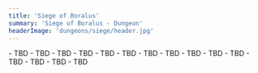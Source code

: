 ```yaml
---
title: 'Siege of Boralus'
summary: 'Siege of Boralus - Dungeon'
headerImage: 'dungeons/siege/header.jpg'
---
```


<BossCard title="Trash" >
- TBD 
- TBD 
- TBD
</BossCard>

<BossCard title="Chopper Redhook" id="144160">
- TBD 
- TBD 
- TBD
</BossCard>

<BossCard title="Dread Captain Lockwood" id="129208">
- TBD 
- TBD 
- TBD
</BossCard>

<BossCard title="Hadal Darkfathom" id="130836">
- TBD 
- TBD 
- TBD
</BossCard>

<BossCard title="Viq'Goth" id="128652">
- TBD 
- TBD 
- TBD
</BossCard>